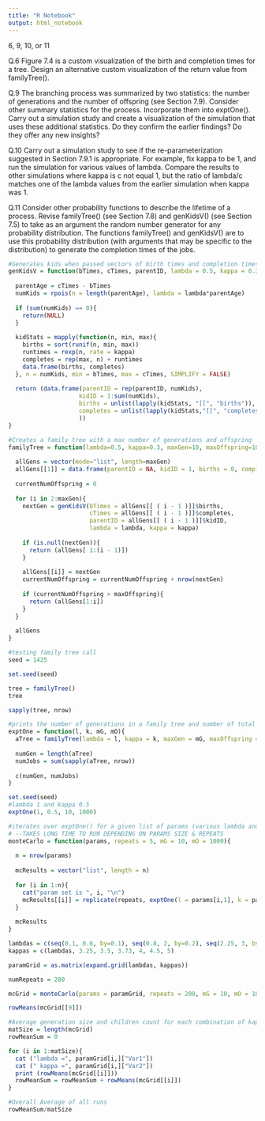 ```yaml
---
title: "R Notebook"
output: html_notebook
---
```

6, 9, 10, or 11

Q.6 Figure 7.4 is a custom visualization of the birth and completion times for a tree. Design
an alternative custom visualization of the return value from familyTree().

Q.9 The branching process was summarized by two statistics: the number of generations
and the number of offspring (see Section 7.9). Consider other summary statistics for the
process. Incorporate them into exptOne(). Carry out a simulation study and create a
visualization of the simulation that uses these additional statistics. Do they confirm the
earlier findings? Do they offer any new insights?

Q.10 Carry out a simulation study to see if the re-parameterization suggested in Section
7.9.1 is appropriate. For example, fix kappa to be 1, and run the simulation for various
values of lambda. Compare the results to other simulations where kappa is c not equal 1, but the ratio of lambda/c matches one of the lambda values from the earlier simulation when kappa was 1.

Q.11 Consider other probability functions to describe the lifetime of a process. Revise familyTree() (see Section 7.8) and genKidsV() (see Section 7.5) to take as an argument the
random number generator for any probability distribution. The functions familyTree()
and genKidsV() are to use this probability distribution (with arguments that may be
specific to the distribution) to generate the completion times of the jobs.

```r
#Generates kids when passed vectors of birth times and completion times
genKidsV = function(bTimes, cTimes, parentID, lambda = 0.5, kappa = 0.3){
  
  parentAge = cTimes - bTimes
  numKids = rpois(n = length(parentAge), lambda = lambda*parentAge)
  
  if (sum(numKids) == 0){
    return(NULL)
  }
  
  kidStats = mapply(function(n, min, max){
    births = sort(runif(n, min, max))
    runtimes = rexp(n, rate = kappa)
    completes = rep(max, n) + runtimes
    data.frame(births, completes)
  }, n = numKids, min = bTimes, max = cTimes, SIMPLIFY = FALSE)
  
  return (data.frame(parentID = rep(parentID, numKids),
                    kidID = 1:sum(numKids), 
                    births = unlist(lapply(kidStats, "[[", "births")), 
                    completes = unlist(lapply(kidStats,"[[", "completes"))
                    ))
}

#Creates a family tree with a max number of generations and offspring
familyTree = function(lambda=0.5, kappa=0.3, maxGen=10, maxOffspring=1000){
  
  allGens = vector(mode="list", length=maxGen)
  allGens[[1]] = data.frame(parentID = NA, kidID = 1, births = 0, completes = rexp(1, rate = kappa))
  
  currentNumOffspring = 0
  
  for (i in 2:maxGen){
    nextGen = genKidsV(bTimes = allGens[[ ( i - 1 )]]$births,
                       cTimes = allGens[[ ( i - 1 )]]$completes,
                       parentID = allGens[[ ( i - 1 )]]$kidID,
                       lambda = lambda, kappa = kappa)
    
    if (is.null(nextGen)){
      return (allGens[ 1:(i - 1)])
    }
    
    allGens[[i]] = nextGen
    currentNumOffspring = currentNumOffspring + nrow(nextGen)
    
    if (currentNumOffspring > maxOffspring){
      return (allGens[1:i])
    }
  }
  
  allGens
}
```

```r
#testing family tree call
seed = 1425

set.seed(seed)

tree = familyTree()
tree

sapply(tree, nrow)
```

```r
#prints the number of generations in a family tree and number of total jobs run (children)
exptOne = function(l, k, mG, mO){
  aTree = familyTree(lambda = l, kappa = k, maxGen = mG, maxOffspring = mO)
  
  numGen = length(aTree)
  numJobs = sum(sapply(aTree, nrow))
  
  c(numGen, numJobs)
}

set.seed(seed)
#lambda 1 and kappa 0.5
exptOne(1, 0.5, 10, 1000)
```

```r
#iterates over exptOne() for a given list of params (various lambda and kappas)
# --TAKES LONG TIME TO RUN DEPENDING ON PARAMS SIZE & REPEATS
monteCarlo = function(params, repeats = 5, mG = 10, mO = 1000){
  
  n = nrow(params)
  
  mcResults = vector("list", length = n)
  
  for (i in 1:n){
    cat("param set is ", i, "\n")
    mcResults[[i]] = replicate(repeats, exptOne(l = params[i,1], k = params[i,2], mG = mG, mO = mO))
  }
  
  mcResults
}

lambdas = c(seq(0.1, 0.6, by=0.1), seq(0.8, 2, by=0.2), seq(2.25, 3, by=0.25))
kappas = c(lambdas, 3.25, 3.5, 3.73, 4, 4.5, 5)

paramGrid = as.matrix(expand.grid(lambdas, kappas))

numRepeats = 200

mcGrid = monteCarlo(params = paramGrid, repeats = 200, mG = 10, mO = 1000)
```
```r
rowMeans(mcGrid[[9]])
```
```r
#Average generation size and children count for each combination of kappa and lambda above for 200 trials
matSize = length(mcGrid)
rowMeanSum = 0

for (i in 1:matSize){
  cat ("lambda =", paramGrid[i,]["Var1"])
  cat (" kappa =", paramGrid[i,]["Var2"])
  print (rowMeans(mcGrid[[i]]))
  rowMeanSum = rowMeanSum + rowMeans(mcGrid[[i]])
}
```
```r
#Overall Average of all runs
rowMeanSum/matSize
```
